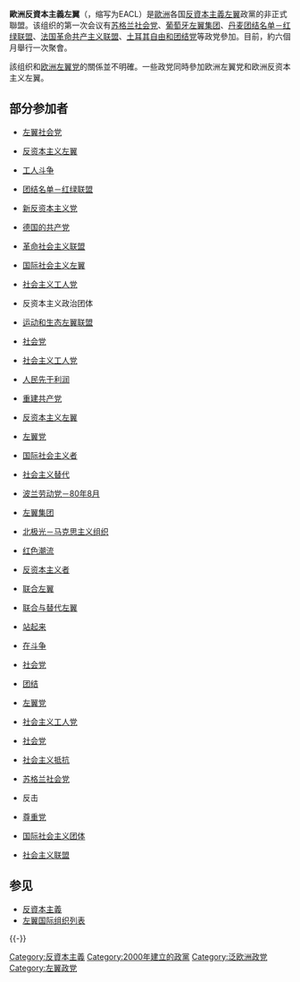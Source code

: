 {{NoteTA |G1=Country}}
{{infobox_Political_Party
|country=欧盟
|party_name = 歐洲反資本主義左翼
|name_native=European Anti-Capitalist Left
|party_logo = 
|party_articletitle = 歐洲反資本主義左翼
|领袖 = 集體領導
|foundation = {{start date|2000|3}}
|ideology = [[反資本主義|反資本主義]]<br>[[社會主義|社會主義]]
|position= [[左派|左翼]]至[[極左派|极左翼]]
|international = 无
|europarl =  [[欧洲联合左翼/北欧绿色左翼|欧洲联合左翼/北欧绿色左翼]]
|colours = [[紅色|紅色]]、[[黑色|黑色]]、[[白色|白色]]和[[粉紅色|粉紅色]]
|headquarters = {{BEL}}[[布魯塞爾|布魯塞爾]]
|website = [https://web.archive.org/web/20160307110300/http://anticapitalistleft.org/ www.anticapitalistleft.org]
|colorcode=red
}}

'''歐洲反資本主義左翼'''（{{lang-en|European Anti-Capitalist Left}}，缩写为EACL）是[[歐洲|歐洲]]各国[[反資本主義|反資本主義]][[左派|左翼]]政黨的非正式聯盟。该组织的第一次会议有[[苏格兰社会党|苏格兰社会党]]、[[左翼集团_(葡萄牙)|葡萄牙左翼集团]]、[[团结名单－红绿联盟|丹麦团结名单－红绿联盟]]、[[革命共產主義聯盟_(法國)|法国革命共产主义联盟]]、[[自由和团结党|土耳其自由和团结党]]等政党參加。目前，約六個月舉行一次聚會。

該组织和[[欧洲左翼党|欧洲左翼党]]的關係並不明確。一些政党同時參加欧洲左翼党和欧洲反资本主义左翼。

== 部分参加者 ==
*{{flag|比利时}} [[左翼社会党|左翼社会党]]
*{{flag|比利时}} [[反资本主义左翼_(比利时)|反资本主义左翼]]
*{{flag|克罗地亚}} [[工人斗争_(克罗地亚)|工人斗争]]
*{{DNK}} [[团结名单－红绿联盟|团结名单－红绿联盟]]
*{{FRA}} [[新反资本主义党|新反资本主义党]]
*{{DEU}} [[德国的共产党|德国的共产党]]
*{{DEU}} [[革命社会主义联盟|革命社会主义联盟]]
*{{DEU}} [[国际社会主义左翼|国际社会主义左翼]]
*{{flag|希腊}} [[社会主义工人党_(希腊)|社会主义工人党]]
*{{flag|希腊}} 反资本主义政治团体
*{{flag|希腊}} [[运动和生态左翼联盟|运动和生态左翼联盟]]
*{{flag|爱尔兰}} [[社会党_(爱尔兰)|社会党]]
*{{flag|爱尔兰}} [[社会主义工人党_(爱尔兰)|社会主义工人党]]
*{{flag|爱尔兰}} [[人民先于利润|人民先于利润]]
*{{ITA}} [[重建共产党|重建共产党]] 
*{{ITA}} [[反资本主义左翼_(意大利)|反资本主义左翼]] 
*{{flag|卢森堡}} [[左翼党_(卢森堡)|左翼党]]
*{{flag|荷兰}} [[国际社会主义者_(荷兰)|国际社会主义者]]
*{{flag|荷兰}} [[社会主义替代_(荷兰)|社会主义替代]]
*{{flag|Poland}} [[波兰劳动党－80年8月|波兰劳动党－80年8月]]
*{{PRT}} [[左翼集团_(葡萄牙)|左翼集团]]
*{{flag|西班牙}} [[北极光－马克思主义组织|北极光－马克思主义组织]]
*{{flag|西班牙}} [[红色潮流|红色潮流]]
*{{flag|西班牙}} [[反资本主义者|反资本主义者]]
*{{flag|西班牙}} [[联合左翼_(西班牙)|联合左翼]]
*{{flag|西班牙}} [[联合与替代左翼|联合与替代左翼]]
*{{flag|西班牙}} [[站起来_(政党)|站起来]]
*{{flag|西班牙}} [[在斗争|在斗争]]
*{{SWE}} [[社会党_(瑞典)|社会党]]
*{{CHE}} [[团结_(瑞士)|团结]]
*{{TUR}} [[左翼党_(土耳其)|左翼党]]
*{{flag|英国}} [[社会主义工人党_(英国)|社会主义工人党]]
*{{flag|英国}} [[社会党_(英格兰和威尔士)|社会党]]
*{{flag|英国}} [[社会主义抵抗|社会主义抵抗]]
*{{flag|英国}} [[苏格兰社会党|苏格兰社会党]]
*{{flag|英国}} 反击
*{{flag|英国}} [[尊重党|尊重党]]
*{{flag|英国}} [[国际社会主义团体|国际社会主义团体]]
*{{flag|英国}} [[社会主义联盟_(英格兰)|社会主义联盟]]

== 参见 ==
* [[反資本主義|反資本主義]]
* [[左翼国际组织列表|左翼国际组织列表]]

{{-}}
{{欧盟政党}}

[[Category:反資本主義|Category:反資本主義]]
[[Category:2000年建立的政黨|Category:2000年建立的政黨]]
[[Category:泛欧洲政党|Category:泛欧洲政党]]
[[Category:左翼政党|Category:左翼政党]]